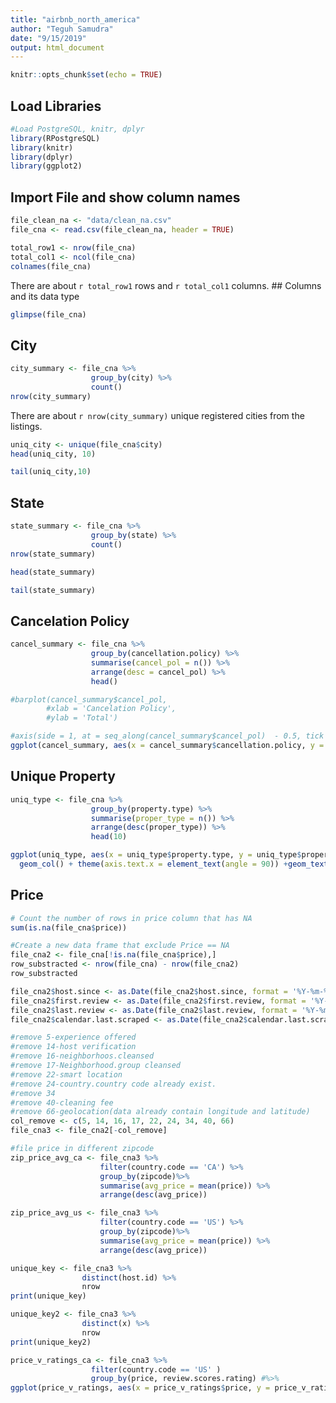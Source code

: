 ```yaml
---
title: "airbnb_north_america"
author: "Teguh Samudra"
date: "9/15/2019"
output: html_document
---
```


```r
knitr::opts_chunk$set(echo = TRUE)
```

## Load Libraries

```r
#Load PostgreSQL, knitr, dplyr
library(RPostgreSQL)
library(knitr)
library(dplyr)
library(ggplot2)
```

## Import File and show column names
```r
file_clean_na <- "data/clean_na.csv"
file_cna <- read.csv(file_clean_na, header = TRUE)

total_row1 <- nrow(file_cna)
total_col1 <- ncol(file_cna)
colnames(file_cna)
```

There are about `r total_row1` rows and `r total_col1` columns. 
## Columns and its data type
```r
glimpse(file_cna)
```

## City
```r
city_summary <- file_cna %>%
                  group_by(city) %>%
                  count()
nrow(city_summary)
```

There are about `r nrow(city_summary)` unique registered cities from the listings. 

```r
uniq_city <- unique(file_cna$city)
head(uniq_city, 10)
```
```r
tail(uniq_city,10)
```

## State
```r
state_summary <- file_cna %>%
                  group_by(state) %>%
                  count()
nrow(state_summary)
```


```r
head(state_summary)
```


```r
tail(state_summary)
```
## Cancelation Policy
```r
cancel_summary <- file_cna %>%
                  group_by(cancellation.policy) %>%
                  summarise(cancel_pol = n()) %>%
                  arrange(desc = cancel_pol) %>%
                  head()

```

```r
#barplot(cancel_summary$cancel_pol,
        #xlab = 'Cancelation Policy',
        #ylab = 'Total')

#axis(side = 1, at = seq_along(cancel_summary$cancel_pol)  - 0.5, tick = FALSE, labels = cancel_summary$cancellation.policy)
ggplot(cancel_summary, aes(x = cancel_summary$cancellation.policy, y = cancel_summary$cancel_pol)) + geom_col()

```

## Unique Property
```r
uniq_type <- file_cna %>%
                  group_by(property.type) %>%
                  summarise(proper_type = n()) %>%
                  arrange(desc(proper_type)) %>%
                  head(10)

ggplot(uniq_type, aes(x = uniq_type$property.type, y = uniq_type$proper_type)) + 
  geom_col() + theme(axis.text.x = element_text(angle = 90)) +geom_text(aes(label=proper_type), position=position_dodge(width=0.9), vjust=-0.25)
```


## Price
```r
# Count the number of rows in price column that has NA
sum(is.na(file_cna$price))

```

```r
#Create a new data frame that exclude Price == NA
file_cna2 <- file_cna[!is.na(file_cna$price),]
row_substracted <- nrow(file_cna) - nrow(file_cna2)
row_substracted
```
```r
file_cna2$host.since <- as.Date(file_cna2$host.since, format = '%Y-%m-%d')
file_cna2$first.review <- as.Date(file_cna2$first.review, format = '%Y-%m-%d')
file_cna2$last.review <- as.Date(file_cna2$last.review, format = '%Y-%m-%d')
file_cna2$calendar.last.scraped <- as.Date(file_cna2$calendar.last.scraped, format = '%Y-%m-%d')
```



```r
#remove 5-experience offered
#remove 14-host verification
#remove 16-neighborhoos.cleansed
#remove 17-Neighborhood.group cleansed
#remove 22-smart location
#remove 24-country.country code already exist. 
#remove 34
#remove 40-cleaning fee
#remove 66-geolocation(data already contain longitude and latitude)
col_remove <- c(5, 14, 16, 17, 22, 24, 34, 40, 66)
file_cna3 <- file_cna2[-col_remove]
```

```r
#file price in different zipcode
zip_price_avg_ca <- file_cna3 %>%
                    filter(country.code == 'CA') %>%
                    group_by(zipcode)%>%
                    summarise(avg_price = mean(price)) %>%
                    arrange(desc(avg_price))

zip_price_avg_us <- file_cna3 %>%
                    filter(country.code == 'US') %>%
                    group_by(zipcode)%>%
                    summarise(avg_price = mean(price)) %>%
                    arrange(desc(avg_price))

```


```r
unique_key <- file_cna3 %>%
                distinct(host.id) %>%
                nrow
print(unique_key)

unique_key2 <- file_cna3 %>%
                distinct(x) %>%
                nrow
print(unique_key2)
```

```r
price_v_ratings_ca <- file_cna3 %>%
                  filter(country.code == 'US' )
                  group_by(price, review.scores.rating) #%>%
ggplot(price_v_ratings, aes(x = price_v_ratings$price, y = price_v_ratings$review.scores.rating )) + geom_point()
              
```


